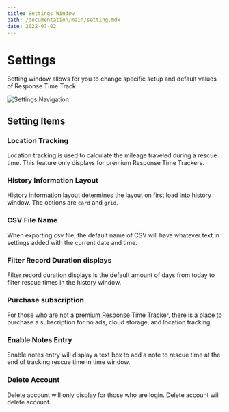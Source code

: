 ```yaml
---
title: Settings Window
path: /documentation/main/setting.mdx
date: 2022-07-02
---
```


# Settings

Setting window allows for you to change specific setup and default values of Response Time Track.

![Settings Navigation](../../../images/doc/nav/setting_nav.jpg)

## Setting Items

### Location Tracking

Location tracking is used to calculate the mileage traveled during a rescue time.
This feature only displays for premium Response Time Trackers.

### History Information Layout

History information layout determines the layout on first load into history window. The options are `card` and `grid`.

### CSV File Name

When exporting csv file, the default name of CSV will have whatever text in settings added with the current date and time.

### Filter Record Duration displays

Filter record duration displays is the default amount of days from today to filter rescue times in the history window.

### Purchase subscription

For those who are not a premium Response Time Tracker, there is a place to purchase a subscription for no ads, cloud storage, and location tracking.

### Enable Notes Entry

Enable notes entry will display a text box to add a note to rescue time at the end of tracking rescue time in time window.

### Delete Account

Delete account will only display for those who are login. Delete account will delete account.
